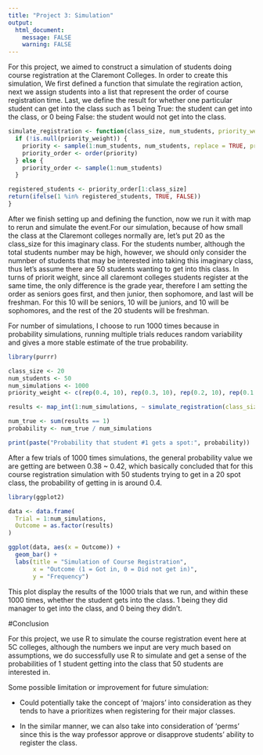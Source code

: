 ```yaml
---
title: "Project 3: Simulation"
output:
  html_document:
    message: FALSE
    warning: FALSE
---
```


For this project, we aimed to construct a simulation of students doing course registration at the Claremont Colleges. In order to create this simulation, We first defined a function that simulate the regiration action, next we assign students into a list that represent the order of course registration time. Last, we define the result for whether one particular student can get into the class such as 1 being True: the student can get into the class, or 0 being False: the student would not get into the class.

```r
simulate_registration <- function(class_size, num_students, priority_weight = NULL) {
  if (!is.null(priority_weight)) {
    priority <- sample(1:num_students, num_students, replace = TRUE, prob = priority_weight)
    priority_order <- order(priority)
  } else {
    priority_order <- sample(1:num_students)
  }

registered_students <- priority_order[1:class_size]
return(ifelse(1 %in% registered_students, TRUE, FALSE))
}
```

After we finish setting up and defining the function, now we run it with map to rerun and simulate the event.For our simulation, because of how small the class at the Claremont colleges normally are, let's put 20 as the class_size for this imaginary class. For the students number, although the total students number may be high, however, we should only consider the numnber of students that may be interested into taking this imaginary class, thus let's assume there are 50 students wanting to get into this class. In turns of priorit weight, since all claremont colleges students register at the same time, the only difference is the grade year, therefore I am setting the order as seniors goes first, and then junior, then sophomore, and last will be freshman. For this 10 will be seniors, 10 will be juniors, and 10 will be sophomores, and the rest of the 20 students will be freshman.

For number of simulations, I choose to run 1000 times because in probability simulations, running multiple trials reduces random variability and gives a more stable estimate of the true probability.

```r
library(purrr)

class_size <- 20
num_students <- 50
num_simulations <- 1000
priority_weight <- c(rep(0.4, 10), rep(0.3, 10), rep(0.2, 10), rep(0.1, 20))

results <- map_int(1:num_simulations, ~ simulate_registration(class_size = class_size, num_students = num_students, priority_weight = priority_weight))

num_true <- sum(results == 1)
probability <- num_true / num_simulations

print(paste("Probability that student #1 gets a spot:", probability))
```

After a few trials of 1000 times simulations, the general probability value we are getting are between 0.38 \~ 0.42, which basically concluded that for this course registration simulation with 50 students trying to get in a 20 spot class, the probability of getting in is around 0.4.

```r
library(ggplot2)

data <- data.frame(
  Trial = 1:num_simulations,
  Outcome = as.factor(results)
)

ggplot(data, aes(x = Outcome)) +
  geom_bar() +
  labs(title = "Simulation of Course Registration",
       x = "Outcome (1 = Got in, 0 = Did not get in)",
       y = "Frequency") 
```

This plot display the results of the 1000 trials that we run, and within these 1000 times, whether the student gets into the class. 1 being they did manager to get into the class, and 0 being they didn't.

#Conclusion

For this project, we use R to simulate the course registration event here at 5C colleges, although the numbers we input are very much based on assumptions, we do successfully use R to simulate and get a sense of the probabilities of 1 student getting into the class that 50 students are interested in.

Some possible limitation or improvement for future simulation:

-   Could potentially take the concept of 'majors' into consideration as they tends to have a prioritizes when registering for their major classes.

-   In the similar manner, we can also take into consideration of 'perms' since this is the way professor approve or disapprove students' ability to register the class.
